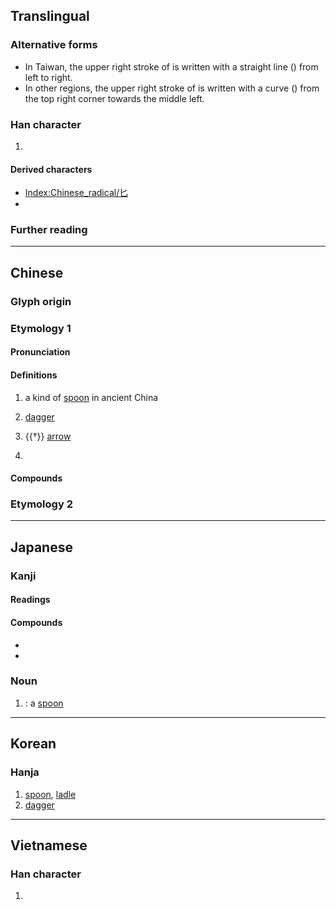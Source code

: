 {{also|ヒ|ビ|ピ|七|𠤎}}
{{character info/new}}
==Translingual==
{{stroke order|type=animate}}

===Alternative forms===
* In Taiwan, the upper right stroke of {{lang|mul|sc=Hant|匕}} is written with a straight line ({{l|mul|一}}) from left to right.
* In other regions, the upper right stroke of {{lang|mul|sc=Hans|匕}} is written with a curve ({{l|mul|丿}}) from the top right corner towards the middle left.

===Han character===
{{Han char|rn=21|rad=匕|as=00|sn=2|four=22710|canj=UH|ids=⿺乚丿(GJKH),⿺乚一(T)}}

# {{mul-kangxi radical-def}}

====Derived characters====
* [[Index:Chinese_radical/匕]]
* {{l|mul|[[𡚧]], [[㠲]], [[𢖬]], [[𦘪]], [[朼]], [[𭭽]], [[𤆇]], [[牝]], [[䂗]], [[𥘇]], [[𥝓]], [[𭭾]], [[𫊤]], [[𧢶]], [[䚰]], [[𧺊]], [[䣥]], [[𨤽]], [[𮩲]], [[𩵏]], [[𪋼]], [[齔]]([[𮮾]]/[[龀]]), [[它]], [[皀]], [[壱]], [[匂]], [[尼]], [[旨]]}} <!-- Characters not found in [[Index:Chinese_radical/匕]] -->

===Further reading===
{{kangxi-ws|匕部/匕部}}
{{Han ref|kx=0152.180|dkj=02570|dj=0342.020|hdz=10261.150|uh=5315}}

----

==Chinese==
{{zh-forms}}
{{zh-wp}}

===Glyph origin===
{{Han etym}}

===Etymology 1===

====Pronunciation====
{{zh-pron
|m=bǐ
|c=bei2,bei6
|h=pfs=pí
|mn=pí
|mn-t=bi3
|w=
|mc=y
|oc=y
|cat=n
}}

====Definitions====
{{zh-hanzi}}

# {{lb|zh|historical}} a kind of [[spoon]] in ancient China
# {{lb|zh|literary}} [[dagger]]
# {{†}} [[arrow]]
# {{zh-hg}} {{zh-original|比|to [[compare]]; to [[contrast]]}}

====Compounds====
{{zh-der|匕首|匕鬯不驚|圖窮匕見|匕鬯|圖窮匕現|匕箸}}

===Etymology 2===
{{zh-see|牝|hv|(of an animal) [[female]]}}

----

==Japanese==

===Kanji===
{{ja-kanji|grade=9|rs=匕00}}

====Readings====
{{ja-readings
|goon=ひ
|kanon=ひ
|kun=さじ-
}}

====Compounds====
* {{ja-r|匕首|あいくち}}
* {{ja-r|匕%首|ひ%しゅ}}

===Noun===
{{ja-noun|さじ}}

# {{alternative form of|ja|匙}}: a [[spoon]]

----

==Korean==

===Hanja===
{{ko-hanja|비수|비}}

# [[spoon]], [[ladle]]
# [[dagger]]

----

==Vietnamese==

===Han character===
{{vi-readings|reading=[[chuỷ]]|rs=匕00}}

# {{rfdef|vi|sort=匕00}}

[[Category:CJKV radicals| ]]